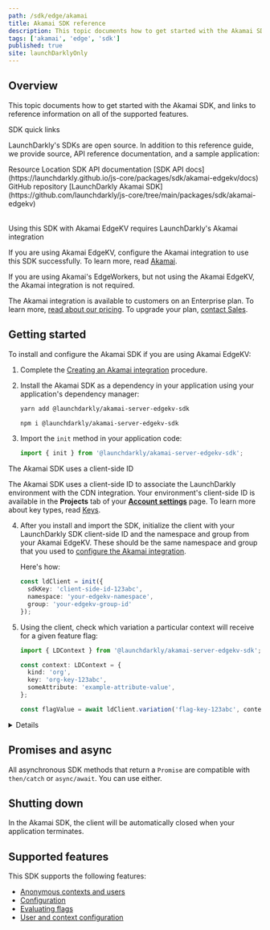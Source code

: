 ```yaml
---
path: /sdk/edge/akamai
title: Akamai SDK reference
description: This topic documents how to get started with the Akamai SDK, and links to reference information on all of the supported features.
tags: ['akamai', 'edge', 'sdk']
published: true
site: launchDarklyOnly
---
```


## Overview

This topic documents how to get started with the Akamai SDK, and links to reference information on all of the supported features.

<Callout intent="primary">
<CalloutTitle>SDK quick links</CalloutTitle>
<CalloutDescription>

LaunchDarkly's SDKs are open source. In addition to this reference guide, we provide source, API reference documentation, and a sample application:

<Table>
  <TableHeader>
    <TableHeadCell>Resource</TableHeadCell>
    <TableHeadCell>Location</TableHeadCell>
  </TableHeader>
  <TableBody>
    <TableRow>
      <TableCell>SDK API documentation</TableCell>
      <TableCell>
        [SDK API docs](https://launchdarkly.github.io/js-core/packages/sdk/akamai-edgekv/docs)
      </TableCell>
    </TableRow>
    <TableRow>
      <TableCell>GitHub repository</TableCell>
      <TableCell>
        [LaunchDarkly Akamai SDK](https://github.com/launchdarkly/js-core/tree/main/packages/sdk/akamai-edgekv)
      </TableCell>
    </TableRow>
  </TableBody>
</Table>

</CalloutDescription>
</Callout>

<Callout intent="info">
  <CalloutTitle>Using this SDK with Akamai EdgeKV requires LaunchDarkly's Akamai integration</CalloutTitle>
  <CalloutDescription>

If you are using Akamai EdgeKV, configure the Akamai integration to use this SDK successfully. To learn more, read [Akamai](/integrations/akamai).

If you are using Akamai's EdgeWorkers, but not using the Akamai EdgeKV, the Akamai integration is not required.

The Akamai integration is available to customers on an Enterprise plan. To learn more, [read about our pricing](https://launchdarkly.com/pricing/). To upgrade your plan, [contact Sales](https://launchdarkly.com/contact-sales/).

  </CalloutDescription>
</Callout>

## Getting started

To install and configure the Akamai SDK if you are using Akamai EdgeKV:

1. Complete the [Creating an Akamai integration](/integrations/akamai#creating-an-akamai-integration) procedure.

2. Install the Akamai SDK as a dependency in your application using your application's dependency manager:

    <CodeSample>
    <CSTab label="yarn">

    ```bash
    yarn add @launchdarkly/akamai-server-edgekv-sdk
    ```

    </CSTab>
    <CSTab label="npm">

    ```bash
    npm i @launchdarkly/akamai-server-edgekv-sdk
    ```

    </CSTab>
    </CodeSample>

3. Import the `init` method in your application code:

    <CodeSample>
    <CSTab label="TypeScript">

    ```ts
    import { init } from '@launchdarkly/akamai-server-edgekv-sdk';
    ```

    </CSTab>
    </CodeSample>

<Callout intent="info">
<CalloutTitle>The Akamai SDK uses a client-side ID</CalloutTitle>
<CalloutDescription>

The Akamai SDK uses a client-side ID to associate the LaunchDarkly environment with the CDN integration. Your environment's client-side ID is available in the **Projects** tab of your [**Account settings**](https://app.launchdarkly.com/settings#/projects) page. To learn more about key types, read [Keys](/sdk/concepts/client-side-server-side#keys).

</CalloutDescription>
</Callout>

4. After you install and import the SDK, initialize the client with your LaunchDarkly SDK client-side ID and the namespace and group from your Akamai EdgeKV. These should be the same namespace and group that you used to [configure the Akamai integration](/integrations/akamai).

    Here's how:

    <CodeSample>
    <CSTab label="TypeScript">

    ```ts
    const ldClient = init({
      sdkKey: 'client-side-id-123abc',
      namespace: 'your-edgekv-namespace',
      group: 'your-edgekv-group-id'
    });
    ```

    </CSTab>
    </CodeSample>

5. Using the client, check which variation a particular context will receive for a given feature flag:

    <CodeSample>
    <CSTab label="TypeScript">

    ```ts
    import { LDContext } from '@launchdarkly/akamai-server-edgekv-sdk';

    const context: LDContext = {
      kind: 'org',
      key: 'org-key-123abc',
      someAttribute: 'example-attribute-value',
    };

    const flagValue = await ldClient.variation('flag-key-123abc', context, false);
    ```

    </CSTab>
    </CodeSample>

<Details summary="Expand for instructions if you are using Akamai EdgeWorkers with a non-EdgeKV store">

Most customers use the Akamai EdgeKV and the Akamai integration. If you are using Akamai's EdgeWorkers, but not using the Akamai EdgeKV store, you can use the LaunchDarkly Akamai SDK to access your own feature store instead. However, the package and method names are slightly different. Additionally, you are responsible for putting flag data into your EdgeWorker. LaunchDarkly does not provide an integration for this.

To install and configure the Akamai SDK if you are using Akamai EdgeWorkers with a non-EdgeKV store:

1. Install the Akamai SDK as a dependency in your application using your application's dependency manager:

    <CodeSample>
    <CSTab label="yarn">

    ```bash
    yarn add @launchdarkly/akamai-server-base-sdk
    ```

    </CSTab>
    <CSTab label="npm">

    ```bash
    npm i @launchdarkly/akamai-server-base-sdk
    ```

    </CSTab>
    </CodeSample>

2. Import the `init` method in your application code:

    <CodeSample>
    <CSTab label="TypeScript">

    ```ts
    import { init } from '@launchdarkly/akamai-server-base-sdk';
    ```

    </CSTab>
    </CodeSample>

3. Create a new class that implements `EdgeProvider`. It should take a key, formatted as `LD-Env-{your LaunchDarkly client-side ID for this environment}`. It should return a promise to return flag data. To learn more about how to retrieve and store flag data, read [Creating a flag data file](/sdk/features/flags-from-files#creating-a-flag-data-file). To learn more, read [`EdgeProvider`](https://launchdarkly.github.io/js-core/packages/sdk/akamai-base/docs/interfaces/EdgeProvider.html).

    Here's an example:

    <CodeSample>
    <CSTab label="TypeScript">

    ```ts
    import { EdgeProvider } from '@launchdarkly/akamai-server-base-sdk';

    class FeatureStore implements EdgeProvider {
      // rootKey is formatted as LD-Env-{LaunchDarkly client-side ID}
      async get(rootKey: string): Promise<string> {
        // You should provide an implementation to retrieve your flags from
        // LaunchDarkly's https://sdk.launchdarkly.com/sdk/latest-all endpoint.
        // Read https://docs.launchdarkly.com/sdk/features/flags-from-files for more information.
        return flagData;
      }
    }
    ```

    </CSTab>
    </CodeSample>

4. After you install and import the SDK, initialize the client with your LaunchDarkly SDK client-side ID and an instance of the class you created in the previous step.

    Here's how:

    <CodeSample>
    <CSTab label="TypeScript">

    ```ts
    const ldClient = init({
      sdkKey: 'client-side-id-123abc',
      featureStoreProvider: new FeatureStore(),
    });
    ```

    </CSTab>
    </CodeSample>

5. Using the client, check which variation a particular context will receive for a given feature flag:

    <CodeSample>
    <CSTab label="TypeScript">

    ```ts
    import { LDContext } from '@launchdarkly/akamai-server-base-sdk';

    const context: LDContext = {
      kind: 'org',
      key: 'org-key-123abc',
      someAttribute: 'example-attribute-value',
    };

    const flagValue = await ldClient.variation('flag-key-123abc', context, false);
    ```

    </CSTab>
    </CodeSample>

</Details>

## Promises and async

All asynchronous SDK methods that return a `Promise` are compatible with `then/catch` or `async/await`. You can use either.

## Shutting down

In the Akamai SDK, the client will be automatically closed when your application terminates.

## Supported features

This SDK supports the following features:

- [Anonymous contexts and users](/sdk/features/anonymous#akamai)
- [Configuration](/sdk/features/config#akamai)
- [Evaluating flags](/sdk/features/evaluating#akamai)
- [User and context configuration](/sdk/features/user-context-config#akamai)
